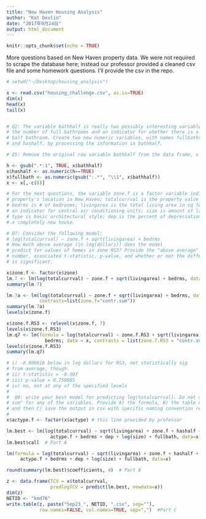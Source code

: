 ```yaml
---
title: "New Haven Housing Analysis"
author: "Kat Devlin"
date: "2017年9月24日"
output: html_document
---
```


```r
knitr::opts_chunk$set(echo = TRUE)
```

More questions based on New Haven property data. We were not required to scrape the database here; instead our professor provided a cleaned csv file and some homework questions. I'll provide the csv in the repo.

```r
# setwd("~/Desktop/housing_analysis")

x <- read.csv("housing_challenge.csv", as.is=TRUE)
dim(x)
head(x)
tail(x)


# Q2: The variable bathhalf is really two possibly interesting variables:
# the number of full bathrooms and an indicator for whether there is a 
# half bathroom. Create two new numeric variables, with names fullbaths
# and hashalf, by processing the information in bathhalf.

# Q5: Remove the original raw variable bathhalf from the data frame, x.

h <- gsub(".*:1", TRUE, x$bathhalf) 
x$hashalf <- as.numeric(h==TRUE)
x$fullbath <- as.numeric(gsub(":.*", "\\1", x$bathhalf))
x <- x[,-c(8)]

# For the next questions, the variable zone.f is a factor variable indicating the
# property's location in New Haven; totalcurrval is the property value assessment; 
# bedrms is # of bedrooms; livingarea is the total living area in sq feet; actype is 
# an indicator for central air conditioning units; size is amount of land in acres; 
# type is basic architectural style; dep is the percent of depreciation, so 0 would be
# a completely new house.

# Q7: Consider the following model:
# log(totalcurrval) ~ zone.f + sqrt(livingarea) + bedrms
# How much above average (in log(dollars)) does the model 
# predict for values of homes in zone RS3? Provide the "above average"
# number, associated t-statistic, p-value, and whether or not the difference
# is significant.

x$zone.f <- factor(x$zone)
lm.7 <- lm(log(totalcurrval) ~ zone.f + sqrt(livingarea) + bedrms, data=x)
summary(lm.7)

lm.7a <- lm(log(totalcurrval) ~ zone.f + sqrt(livingarea) + bedrms, data=x,
            contrasts=list(zone.f="contr.sum"))
summary(lm.7a)
levels(x$zone.f)

x$zone.f.RS3 <- relevel(x$zone.f, 7)
levels(x$zone.f.RS3)
lm.q7 <- lm(formula = log(totalcurrval) ~ zone.f.RS3 + sqrt(livingarea) +
              bedrms, data = x, contrasts = list(zone.f.RS3 = "contr.sum"))
levels(x$zone.f.RS3)
summary(lm.q7)

# i) -0.006616 below in log dollars for RS3, not statistically sig
# from average, though.
# ii) t-statistic = -0.307
# iii) p-value = 0.759085
# iv) no, not at any of the specified levels
#
#  Q8: write your best model for predicting log(totalcurrval). Do not use "contrast
# sum" for any of the variables. Provide A) the formula, B) the table of coefficients, 
# and then C) save the output in csv with specific naming convention requirements.
#
x$actype.f <- factor(x$actype) # this line provided by professor

lm.best <- lm(log(totalcurrval) ~ sqrt(livingarea) + zone.f + hashalf +
                actype.f + bedrms + dep + log(size) + fullbath, data=x)
lm.best$call  # Part A

lm(formula = log(totalcurrval) ~ sqrt(livingarea) + zone.f + hashalf +
     actype.f + bedrms + dep + log(size) + fullbath, data=x)

round(summary(lm.best)$coefficients, 4)  # Part B

z <- data.frame(TCV = x$totalcurrval,
                predlogTCV = predict(lm.best, newdata=x))
dim(z)
NETID <- "kmd76"
write.table(z, paste("Sep23_", NETID, ".csv", sep=""),
            row.names=FALSE, col.names=TRUE, sep=",")  #Part C

```